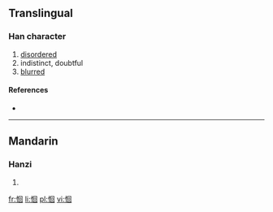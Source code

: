 ==Translingual==

===Han character===
{{Han char|rn=61|rad=心|as=06|sn=9|four=9600<sub>0</sub>|canj=心田口 (PWR)}}

# [[disordered]]
# indistinct, doubtful
# [[blurred]]

====References====
* {{Han ref|kx=0384.260|dkj=10568|dj=0715.080|hdz=42296.020|uh=605B|ud=24667|bh=CEC8|bd=52936}}

----

==Mandarin==

===Hanzi===
{{cmn-hanzi|pin=[[huí]] ([[hui2]])|wg=hui<sup>2</sup>}}

# {{defn|lang=cmn|sort=心06}}

[[fr:恛]]
[[li:恛]]
[[pl:恛]]
[[vi:恛]]